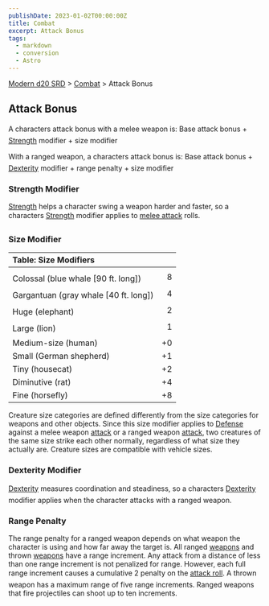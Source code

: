 ```yaml
---
publishDate: 2023-01-02T00:00:00Z
title: Combat
excerpt: Attack Bonus
tags:
  - markdown
  - conversion
  - Astro
---
```


[Modern d20 SRD](/#modernD20) > [Combat](modern-d20-srd-combat-index) > Attack Bonus

## Attack Bonus

A characters attack bonus with a melee weapon is:
Base attack bonus + [Strength](modern-d20-srd-basics-ability-scores) modifier + size modifier

With a ranged weapon, a characters attack bonus is:
Base attack bonus + [Dexterity](modern-d20-srd-basics-ability-scores) modifier + range penalty + size modifier

### Strength Modifier

[Strength](modern-d20-srd-basics-ability-scores) helps a character swing a weapon harder and faster, so a characters [Strength](modern-d20-srd-basics-ability-scores) modifier applies to [melee attack](modern-d20-srd-combat-attack-roll) rolls.

### Size Modifier

| Table: Size Modifiers                 |     |
| :------------------------------------ | --: |
|                                       |     |
| Colossal (blue whale [90 ft. long])   |   8 |
| Gargantuan (gray whale [40 ft. long]) |   4 |
| Huge (elephant)                       |   2 |
| Large (lion)                          |   1 |
| Medium-size (human)                   |  +0 |
| Small (German shepherd)               |  +1 |
| Tiny (housecat)                       |  +2 |
| Diminutive (rat)                      |  +4 |
| Fine (horsefly)                       |  +8 |

Creature size categories are defined differently from the size categories for weapons and other objects. Since this size modifier applies to [Defense](modern-d20-srd-combat-defense) against a melee weapon [attack](modern-d20-srd-combat-attack-roll) or a ranged weapon [attack](modern-d20-srd-combat-attack-roll), two creatures of the same size strike each other normally, regardless of what size they actually are. Creature sizes are compatible with vehicle sizes.

### Dexterity Modifier

[Dexterity](modern-d20-srd-basics-ability-scores) measures coordination and steadiness, so a characters [Dexterity](modern-d20-srd-basics-ability-scores) modifier applies when the character attacks with a ranged weapon.

### Range Penalty

The range penalty for a ranged weapon depends on what weapon the character
is using and how far away the target is. All ranged [weapons](modern-d20-srd-equipment-equipment-weapons) and thrown [weapons](modern-d20-srd-equipment-equipment-weapons) have a range increment. Any attack from a distance of less than one range
increment is not penalized for range. However, each full range increment causes
a cumulative 2 penalty on the [attack roll](modern-d20-srd-combat-attack-roll). A thrown weapon has a maximum range
of five range increments. Ranged weapons that fire projectiles can shoot up
to ten increments.
